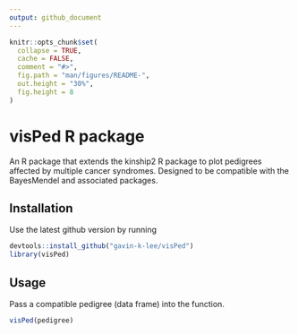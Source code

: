 ```yaml
---
output: github_document
---
```


<!-- README.md is generated from README.Rmd. Please edit that file -->

```r
knitr::opts_chunk$set(
  collapse = TRUE,
  cache = FALSE,
  comment = "#>",
  fig.path = "man/figures/README-",
  out.height = "30%",
  fig.height = 8
)
```


# visPed R package

An R package that extends the kinship2 R package to plot pedigrees affected by multiple cancer syndromes. Designed to be compatible with the BayesMendel and associated packages.

## Installation

Use the latest github version by running

```r
devtools::install_github("gavin-k-lee/visPed")
library(visPed)
```

## Usage

Pass a compatible pedigree (data frame) into the function.

```r
visPed(pedigree)
```
